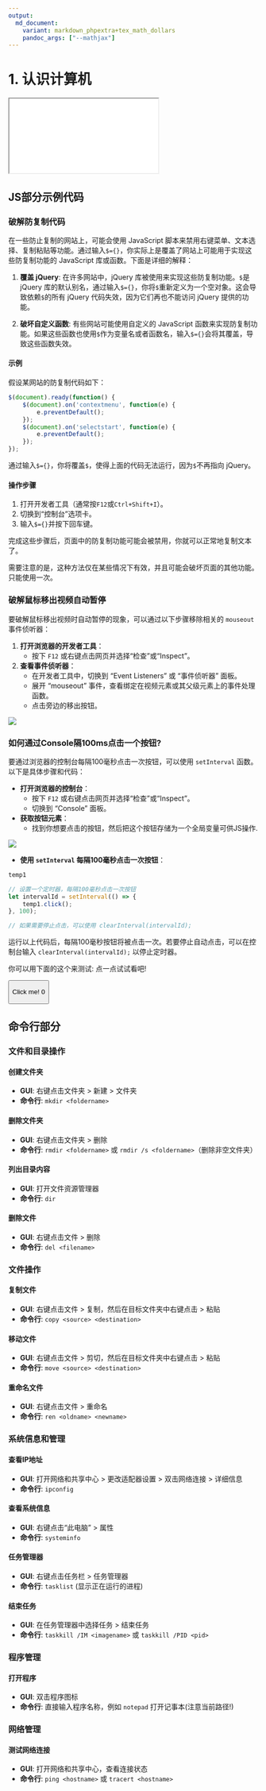 ```yaml
---
output: 
  md_document:
    variant: markdown_phpextra+tex_math_dollars
    pandoc_args: ["--mathjax"]
---
```


# 1. 认识计算机

<iframe src="../slides/1-intro.html" class="slidesshow">

</iframe>

## JS部分示例代码

### 破解防复制代码

在一些防止复制的网站上，可能会使用 JavaScript 脚本来禁用右键菜单、文本选择、复制粘贴等功能。通过输入`$={}`，你实际上是覆盖了网站上可能用于实现这些防复制功能的 JavaScript 库或函数。下面是详细的解释：

1.  **覆盖 jQuery**: 在许多网站中，jQuery 库被使用来实现这些防复制功能。`$`是 jQuery 库的默认别名，通过输入`$={}`，你将`$`重新定义为一个空对象。这会导致依赖`$`的所有 jQuery 代码失效，因为它们再也不能访问 jQuery 提供的功能。

2.  **破坏自定义函数**: 有些网站可能使用自定义的 JavaScript 函数来实现防复制功能。如果这些函数也使用`$`作为变量名或者函数名，输入`$={}`会将其覆盖，导致这些函数失效。

#### 示例

假设某网站的防复制代码如下：

``` javascript
$(document).ready(function() {
    $(document).on('contextmenu', function(e) {
        e.preventDefault();
    });
    $(document).on('selectstart', function(e) {
        e.preventDefault();
    });
});
```

通过输入`$={}`，你将覆盖`$`，使得上面的代码无法运行，因为`$`不再指向 jQuery。

#### 操作步骤

1.  打开开发者工具（通常按`F12`或`Ctrl+Shift+I`）。
2.  切换到“控制台”选项卡。
3.  输入`$={}`并按下回车键。

完成这些步骤后，页面中的防复制功能可能会被禁用，你就可以正常地复制文本了。

需要注意的是，这种方法仅在某些情况下有效，并且可能会破坏页面的其他功能。只能使用一次。

### 破解鼠标移出视频自动暂停

要破解鼠标移出视频时自动暂停的现象，可以通过以下步骤移除相关的 `mouseout` 事件侦听器：

1.  **打开浏览器的开发者工具**：
    -   按下 `F12` 或右键点击网页并选择“检查”或“Inspect”。
2.  **查看事件侦听器**：
    -   在开发者工具中，切换到 “Event Listeners” 或 “事件侦听器” 面板。
    -   展开 “mouseout” 事件，查看绑定在视频元素或其父级元素上的事件处理函数。
    -   点击旁边的移出按钮。

![](images/clipboard-2300029546.png)

### 如何通过Console隔100ms点击一个按钮?

要通过浏览器的控制台每隔100毫秒点击一次按钮，可以使用 `setInterval` 函数。以下是具体步骤和代码：

-   **打开浏览器的控制台**：
    -   按下 `F12` 或右键点击网页并选择“检查”或“Inspect”。
    -   切换到 “Console” 面板。
-   **获取按钮元素**：
    -   找到你想要点击的按钮，然后把这个按钮存储为一个全局变量可供JS操作.

![](images/clipboard-4137186691.png)

-   **使用 `setInterval` 每隔100毫秒点击一次按钮**：

``` javascript
temp1

// 设置一个定时器，每隔100毫秒点击一次按钮
let intervalId = setInterval(() => {
    temp1.click();
}, 100);

// 如果需要停止点击，可以使用 clearInterval(intervalId);
```

运行以上代码后，每隔100毫秒按钮将被点击一次。若要停止自动点击，可以在控制台输入 `clearInterval(intervalId);` 以停止定时器。

你可以用下面的这个来测试: 点一点试试看吧!

<button id="myButton" onclick="incrementCounter()">

Click me! 0

</button>

## 命令行部分

### 文件和目录操作

#### 创建文件夹

-   **GUI**: 右键点击文件夹 \> 新建 \> 文件夹
-   **命令行**: `mkdir <foldername>`

#### 删除文件夹

-   **GUI**: 右键点击文件夹 \> 删除
-   **命令行**: `rmdir <foldername>` 或 `rmdir /s <foldername>`（删除非空文件夹）

#### 列出目录内容

-   **GUI**: 打开文件资源管理器
-   **命令行**: `dir`

#### 删除文件

-   **GUI**: 右键点击文件 \> 删除
-   **命令行**: `del <filename>`

### 文件操作

#### 复制文件

-   **GUI**: 右键点击文件 \> 复制，然后在目标文件夹中右键点击 \> 粘贴
-   **命令行**: `copy <source> <destination>`

#### 移动文件

-   **GUI**: 右键点击文件 \> 剪切，然后在目标文件夹中右键点击 \> 粘贴
-   **命令行**: `move <source> <destination>`

#### 重命名文件

-   **GUI**: 右键点击文件 \> 重命名
-   **命令行**: `ren <oldname> <newname>`

### 系统信息和管理

#### 查看IP地址

-   **GUI**: 打开网络和共享中心 \> 更改适配器设置 \> 双击网络连接 \> 详细信息
-   **命令行**: `ipconfig`

#### 查看系统信息

-   **GUI**: 右键点击“此电脑” \> 属性
-   **命令行**: `systeminfo`

#### 任务管理器

-   **GUI**: 右键点击任务栏 \> 任务管理器
-   **命令行**: `tasklist` (显示正在运行的进程)

#### 结束任务

-   **GUI**: 在任务管理器中选择任务 \> 结束任务
-   **命令行**: `taskkill /IM <imagename>` 或 `taskkill /PID <pid>`

### 程序管理

#### 打开程序

-   **GUI**: 双击程序图标
-   **命令行**: 直接输入程序名称，例如 `notepad` 打开记事本(注意当前路径!)

### 网络管理

#### 测试网络连接

-   **GUI**: 打开网络和共享中心，查看连接状态
-   **命令行**: `ping <hostname>` 或 `tracert <hostname>`
